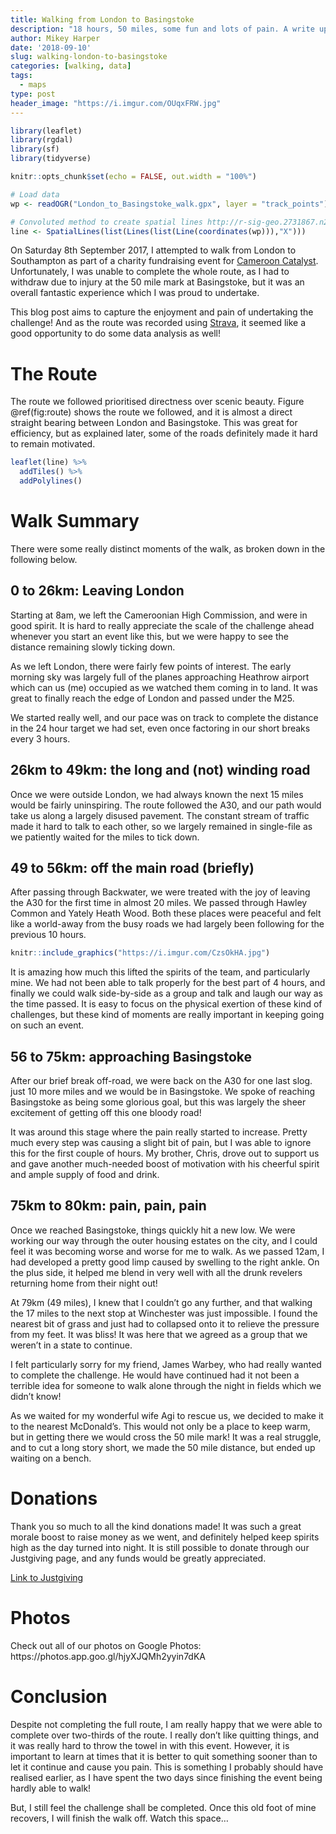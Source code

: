 ```yaml
---
title: Walking from London to Basingstoke
description: "18 hours, 50 miles, some fun and lots of pain. A write up on how the day went, and a lesson on just because you say you will do something, it doesn't necessarily mean you should."
author: Mikey Harper
date: '2018-09-10'
slug: walking-london-to-basingstoke
categories: [walking, data]
tags:
  - maps
type: post
header_image: "https://i.imgur.com/OUqxFRW.jpg"
---
```


```r
library(leaflet)
library(rgdal)
library(sf)
library(tidyverse)

knitr::opts_chunk$set(echo = FALSE, out.width = "100%")

# Load data
wp <- readOGR("London_to_Basingstoke_walk.gpx", layer = "track_points")

# Convoluted method to create spatial lines http://r-sig-geo.2731867.n2.nabble.com/Points-to-line-td7580514.html
line <- SpatialLines(list(Lines(list(Line(coordinates(wp))),"X"))) 
```

On Saturday 8th September 2017, I attempted to walk from London to Southampton as part of a charity fundraising event for [Cameroon Catalyst](www.camerooncatalyst.org). Unfortunately, I was unable to complete the whole route, as I had to withdraw due to injury at the 50 mile mark at Basingstoke, but it was an overall fantastic experience which I was proud to undertake. 

This blog post aims to capture the enjoyment and pain of undertaking the challenge! And as the route was recorded using [Strava](https://www.strava.com/activities/1828682472), it seemed like a good opportunity to do some data analysis as well!

# The Route

The route we followed prioritised directness over scenic beauty. Figure \@ref(fig:route) shows the route we followed, and it is almost a direct straight bearing between London and Basingstoke. This was great for efficiency, but as explained later, some of the roads definitely made it hard to remain motivated.

```r
leaflet(line) %>%
  addTiles() %>%
  addPolylines()
```

# Walk Summary

There were some really distinct moments of the walk, as broken down in the following below.

## 0 to 26km: Leaving London

Starting at 8am, we left the Cameroonian High Commission, and were in good spirit. It is hard to really appreciate the scale of the challenge ahead whenever you start an event like this, but we were happy to see the distance remaining slowly ticking down.

As we left London, there were fairly few points of interest. The early morning sky was largely full of the planes approaching Heathrow airport which can us (me) occupied as we watched them coming in to land. It was great to finally reach the edge of London and passed under the M25. 

We started really well, and our pace was on track to complete the distance in the 24 hour target we had set, even once factoring in our short breaks every 3 hours.

## 26km to 49km: the long and (not) winding road

Once we were outside London, we had always known the next 15 miles would be fairly uninspiring. The route followed the A30, and our path would take us along a largely disused pavement. The constant stream of traffic made it hard to talk to each other, so we largely remained in single-file as we patiently waited for the miles to tick down.

## 49 to 56km: off the main road (briefly)

After passing through Backwater, we were treated with the joy of leaving the A30 for the first time in almost 20 miles. We passed through Hawley Common and Yately Heath Wood. Both these places were peaceful and felt like a world-away from the busy roads we had largely been following for the previous 10 hours.

```r
knitr::include_graphics("https://i.imgur.com/CzsOkHA.jpg")
```

It is amazing how much this lifted the spirits of the team, and particularly mine. We had not been able to talk properly for the best part of 4 hours, and finally we could walk side-by-side as a group and talk and laugh our way as the time passed. It is easy to focus on the physical exertion of these kind of challenges, but these kind of moments are really important in keeping going on such an event.

## 56 to 75km: approaching Basingstoke

After our brief break off-road, we were back on the A30 for one last slog. just 10 more miles and we would be in Basingstoke. We spoke of reaching Basingstoke as being some glorious goal, but this was largely the sheer excitement of getting off this one bloody road!

It was around this stage where the pain really started to increase. Pretty much every step was causing a slight bit of pain, but I was able to ignore this for the first couple of hours. My brother, Chris, drove out to support us and gave another much-needed boost of motivation with his cheerful spirit and ample supply of food and drink.

## 75km to 80km: pain, pain, pain

Once we reached Basingstoke, things quickly hit a new low. We were working our way through the outer housing estates on the city, and I could feel it was becoming worse and worse for me to walk. As we passed 12am, I had developed a pretty good limp caused by swelling to the right ankle. On the plus side, it helped me blend in very well with all the drunk revelers returning home from their night out!

At 79km (49 miles), I knew that I couldn't go any further, and that walking the 17 miles to the next stop at Winchester was just impossible. I found the nearest bit of grass and just had to collapsed onto it to relieve the pressure from my feet. It was bliss! It was here that we agreed as a group that we weren't in a state to continue.

I felt particularly sorry for my friend, James Warbey, who had really wanted to complete the challenge. He would have continued had it not been a terrible idea for someone to walk alone through the night in fields which we didn't know!

As we waited for my wonderful wife Agi to rescue us, we decided to make it to the nearest McDonald's. This would not only be a place to keep warm, but in getting there we would cross the 50 mile mark! It was a real struggle, and to cut a long story short, we made the 50 mile distance, but ended up waiting on a bench.

# Donations

Thank you so much to all the kind donations made! It was such a great morale boost to raise money as we went, and definitely helped keep spirits high as the day turned into night. It is still possible to donate through our Justgiving page, and any funds would be greatly appreciated.

[Link to Justgiving](https://www.justgiving.com/fundraising/mikeyl2s)

# Photos

Check out all of our photos on Google Photos: https://photos.app.goo.gl/hjyXJQMh2yyin7dKA

# Conclusion

Despite not completing the full route, I am really happy that we were able to complete over two-thirds of the route. I really don't like quitting things, and it was really hard to throw the towel in with this event. However, it is important to learn at times that it is better to quit something sooner than to let it continue and cause you pain. This is something I probably should have realised earlier, as I have spent the two days since finishing the event being hardly able to walk!

But, I still feel the challenge shall be completed. Once this old foot of mine recovers, I will finish the walk off. Watch this space...
